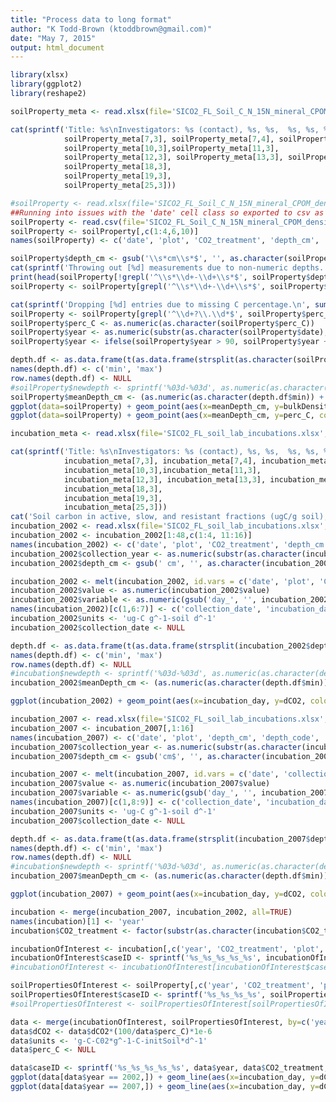 ```yaml
---
title: "Process data to long format"
author: "K Todd-Brown (ktoddbrown@gmail.com)"
date: "May 7, 2015"
output: html_document
---
```


```r
library(xlsx)
library(ggplot2)
library(reshape2)
```

```r
soilProperty_meta <- read.xlsx(file='SICO2_FL_Soil_C_N_15N_mineral_CPOM_density_fractions.xlsx', sheetIndex=1)

cat(sprintf('Title: %s\nInvestigators: %s (contact), %s, %s,  %s, %s, %s, %s, %s, %s\nStudy period:%s -- %s\nSite: %s [%sN x %sW at %s meters]\nAbstract: %s\nMethod: %s\nAssociated publication: %s\n', soilProperty_meta[6,3], 
            soilProperty_meta[7,3], soilProperty_meta[7,4], soilProperty_meta[7,5], soilProperty_meta[7,6],soilProperty_meta[7,7], soilProperty_meta[8,3], soilProperty_meta[8,4],soilProperty_meta[8,5],soilProperty_meta[8,6],
            soilProperty_meta[10,3],soilProperty_meta[11,3],
            soilProperty_meta[12,3], soilProperty_meta[13,3], soilProperty_meta[14,3], soilProperty_meta[15,3],
            soilProperty_meta[18,3],
            soilProperty_meta[19,3],
            soilProperty_meta[25,3]))

#soilProperty <- read.xlsx(file='SICO2_FL_Soil_C_N_15N_mineral_CPOM_density_fractions.xlsx', sheetIndex=5)
##Running into issues with the 'date' cell class so exported to csv as a quick fix
soilProperty <- read.csv(file='SICO2_FL_Soil_C_N_15N_mineral_CPOM_density_fractions_sheet5.csv', check.names=FALSE)
soilProperty <- soilProperty[,c(1:4,6,10)]
names(soilProperty) <- c('date', 'plot', 'CO2_treatment', 'depth_cm', 'bulkDensity_g_cm3', 'perc_C')

soilProperty$depth_cm <- gsub('\\s*cm\\s*$', '', as.character(soilProperty$depth_cm))
cat(sprintf('Throwing out [%d] measurements due to non-numeric depths. ex:\n', sum(!grepl('^\\s*\\d+-\\d+\\s*$', soilProperty$depth_cm))))
print(head(soilProperty[!grepl('^\\s*\\d+-\\d+\\s*$', soilProperty$depth_cm),]))
soilProperty <- soilProperty[grepl('^\\s*\\d+-\\d+\\s*$', soilProperty$depth_cm),]

cat(sprintf('Dropping [%d] entries due to missing C percentage.\n', sum(!grepl('^\\d+?\\.\\d*$', soilProperty$perc_C))))
soilProperty <- soilProperty[grepl('^\\d+?\\.\\d*$', soilProperty$perc_C),]
soilProperty$perc_C <- as.numeric(as.character(soilProperty$perc_C))
soilProperty$year <- as.numeric(substr(as.character(soilProperty$date), 5, 6))
soilProperty$year <- ifelse(soilProperty$year > 90, soilProperty$year + 1900, soilProperty$year + 2000)

depth.df <- as.data.frame(t(as.data.frame(strsplit(as.character(soilProperty$depth_cm), '-'))))
names(depth.df) <- c('min', 'max')
row.names(depth.df) <- NULL
#soilProperty$newdepth <- sprintf('%03d-%03d', as.numeric(as.character(depth.df$min)), as.numeric(as.character(depth.df$max)))
soilProperty$meanDepth_cm <- (as.numeric(as.character(depth.df$min)) + as.numeric(as.character(depth.df$max)))/2
ggplot(data=soilProperty) + geom_point(aes(x=meanDepth_cm, y=bulkDensity_g_cm3, color=CO2_treatment)) + ylab('Bulk density [g cm^-3]')
ggplot(data=soilProperty) + geom_point(aes(x=meanDepth_cm, y=perc_C, color=CO2_treatment)) + ylab('Carbon percentage [%]')

```
```r
incubation_meta <- read.xlsx(file='SICO2_FL_soil_lab_incubations.xlsx', sheetIndex=1)

cat(sprintf('Title: %s\nInvestigators: %s (contact), %s, %s,  %s, %s, %s, %s, %s\nStudy period:%s -- %s\nSite: %s [%sN x %sW at %s meters]\nAbstract: %s\nMethod: %s\nAssociated publication: %s\n', incubation_meta[6,3], 
            incubation_meta[7,3], incubation_meta[7,4], incubation_meta[7,5], incubation_meta[7,6],incubation_meta[7,7], incubation_meta[8,3], incubation_meta[8,4],incubation_meta[8,5],
            incubation_meta[10,3],incubation_meta[11,3],
            incubation_meta[12,3], incubation_meta[13,3], incubation_meta[14,3], incubation_meta[15,3],
            incubation_meta[18,3],
            incubation_meta[19,3],
            incubation_meta[25,3]))
cat('Soil carbon in active, slow, and resistant fractions (ugC/g soil), and their sum (total). Active and slow calculated from CO2 production during long-term lab incubations. Resistant estimated as organic C remaining after acid hydrolysis. Also shown are rates of CO2 production in the incubations, in units of ugC/g soil/d\n')
incubation_2002 <- read.xlsx(file='SICO2_FL_soil_lab_incubations.xlsx', sheetIndex=2, startRow=7)
incubation_2002 <- incubation_2002[1:48,c(1:4, 11:16)]
names(incubation_2002) <- c('date', 'plot', 'CO2_treatment', 'depth_cm', 'day_1', 'day_15', 'day_28', 'day_66', 'day_140', 'day_256')
incubation_2002$collection_year <- as.numeric(substr(as.character(incubation_2002$date), 1,4))
incubation_2002$depth_cm <- gsub(' cm', '', as.character(incubation_2002$depth_cm))

incubation_2002 <- melt(incubation_2002, id.vars = c('date', 'plot', 'CO2_treatment', 'depth_cm', 'collection_year'))
incubation_2002$value <- as.numeric(incubation_2002$value)
incubation_2002$variable <- as.numeric(gsub('day_', '', incubation_2002$variable))
names(incubation_2002)[c(1,6:7)] <- c('collection_date', 'incubation_day', 'dCO2')
incubation_2002$units <- 'ug-C g^-1-soil d^-1'
incubation_2002$collection_date <- NULL

depth.df <- as.data.frame(t(as.data.frame(strsplit(incubation_2002$depth_cm, '-'))))
names(depth.df) <- c('min', 'max')
row.names(depth.df) <- NULL
#incubation$newdepth <- sprintf('%03d-%03d', as.numeric(as.character(depth.df$min)), as.numeric(as.character(depth.df$max)))
incubation_2002$meanDepth_cm <- (as.numeric(as.character(depth.df$min)) + as.numeric(as.character(depth.df$max)))/2

ggplot(incubation_2002) + geom_point(aes(x=incubation_day, y=dCO2, color=CO2_treatment), alpha=0.5)+scale_x_log10()

incubation_2007 <- read.xlsx(file='SICO2_FL_soil_lab_incubations.xlsx', sheetIndex=3, startRow=10)
incubation_2007 <- incubation_2007[,1:16]
names(incubation_2007) <- c('date', 'plot', 'depth_cm', 'depth_code', 'nutrient', 'CO2_treatment', 'day_1', 'day_5', 'day_16', 'day_37', 'day_65', 'day_108', 'day_163', 'day_219', 'day_335', 'day_542')
incubation_2007$collection_year <- as.numeric(substr(as.character(incubation_2007$date), 1,4))
incubation_2007$depth_cm <- gsub('cm$', '', as.character(incubation_2007$depth_cm))

incubation_2007 <- melt(incubation_2007, id.vars = c('date', 'collection_year', 'plot', 'depth_code', 'nutrient',  'CO2_treatment', 'depth_cm'))
incubation_2007$value <- as.numeric(incubation_2007$value)
incubation_2007$variable <- as.numeric(gsub('day_', '', incubation_2007$variable))
names(incubation_2007)[c(1,8:9)] <- c('collection_date', 'incubation_day', 'dCO2')
incubation_2007$units <- 'ug-C g^-1-soil d^-1'
incubation_2007$collection_date <- NULL

depth.df <- as.data.frame(t(as.data.frame(strsplit(incubation_2007$depth_cm, '-'))))
names(depth.df) <- c('min', 'max')
row.names(depth.df) <- NULL
#incubation$newdepth <- sprintf('%03d-%03d', as.numeric(as.character(depth.df$min)), as.numeric(as.character(depth.df$max)))
incubation_2007$meanDepth_cm <- (as.numeric(as.character(depth.df$min)) + as.numeric(as.character(depth.df$max)))/2

ggplot(incubation_2007) + geom_point(aes(x=incubation_day, y=dCO2, color=CO2_treatment), alpha=0.5)+scale_x_log10()

incubation <- merge(incubation_2007, incubation_2002, all=TRUE)
names(incubation)[1] <- 'year'
incubation$CO2_treatment <- factor(substr(as.character(incubation$CO2_treatment), 1,1))
```

```r

incubationOfInterest <- incubation[,c('year', 'CO2_treatment', 'plot', 'meanDepth_cm', 'nutrient', 'incubation_day', 'dCO2')]
incubationOfInterest$caseID <- sprintf('%s_%s_%s_%s_%s', incubationOfInterest$year, incubationOfInterest$CO2_treatment, incubationOfInterest$meanDepth_cm, incubationOfInterest$nutrient, incubationOfInterest$plot)
#incubationOfInterest <- incubationOfInterest[incubationOfInterest$caseID==incubationOfInterest$caseID[1],]

soilPropertiesOfInterest <- soilProperty[,c('year', 'CO2_treatment', 'plot', 'meanDepth_cm', 'perc_C')]
soilPropertiesOfInterest$caseID <- sprintf('%s_%s_%s_%s', soilPropertiesOfInterest$year, soilPropertiesOfInterest$CO2_treatment, soilPropertiesOfInterest$meanDepth_cm, soilPropertiesOfInterest$plot)
#soilPropertiesOfInterest <- soilPropertiesOfInterest[soilPropertiesOfInterest$caseID %in% '2002_A_5_1',]

data <- merge(incubationOfInterest, soilPropertiesOfInterest, by=c('year', 'CO2_treatment', 'plot', 'meanDepth_cm'), suffixes = c('incubation', 'property'))
data$dCO2 <- data$dCO2*(100/data$perc_C)*1e-6
data$units <- 'g-C-C02*g^-1-C-initSoil*d^-1'
data$perc_C <- NULL

data$caseID <- sprintf('%s_%s_%s_%s_%s', data$year, data$CO2_treatment, data$meanDepth, data$nutrient, data$plot)
ggplot(data[data$year == 2002,]) + geom_line(aes(x=incubation_day, y=dCO2, group=caseID), alpha=0.5) +scale_x_log10()
ggplot(data[data$year == 2007,]) + geom_line(aes(x=incubation_day, y=dCO2, group=caseID), alpha=0.5) +scale_x_log10()
```